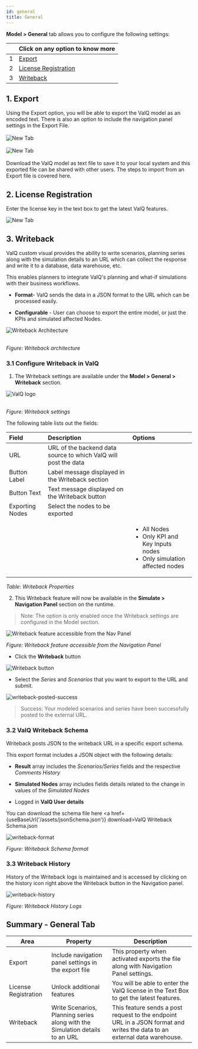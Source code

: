 ```yaml
---
id: general
title: General
---
```


**Model > General** tab allows you to configure the following settings:

<div style={{textAlign: 'justify'}} className="table-center">

|   | Click on any option to know more  |                                                                                                                                                                                                                                                                   
|---|---------------------|
| 1 | [Export](#1-export)  |
| 2 | [License Registration](#2-license-registration)   |
| 3 | [Writeback](#3-writeback) |

</div>

## 1. Export

<div style={{textAlign: 'justify'}}>
Using the Export option, you will be able to export the ValQ model as an encoded text. There is also an option to include the navigation
panel settings in the Export File.
</div> <br />

<div style={{textAlign: 'center'}}>
  <Zoom>
<img alt="New Tab" src={useBaseUrl('/doc-images/model/gen1.png')} />
  </Zoom>
</div> <br />

<div style={{textAlign: 'center'}}>
  <Zoom>
<img alt="New Tab" src={useBaseUrl('/doc-images/model/gen4.png')} />
  </Zoom>
</div> <br />

<div style={{textAlign: 'justify'}}>
Download the ValQ model as text file to save it to your local system and this exported file can be shared with other users.
The steps to import from an Export file is covered <Link to={useBaseUrl('/docs/model/new#4-import-an-advanced-model')}>here</Link>.
</div>

## 2. License Registration

Enter the license key in the text box to get the latest ValQ features.

<div style={{textAlign: 'center'}}>
  <Zoom>
<img alt="New Tab" src={useBaseUrl('/doc-images/model/gen2.png')} />
  </Zoom>
</div>

## 3. Writeback

ValQ custom visual provides the ability to write scenarios, planning series along with the simulation details to an URL which can collect the response and write it to a database, data warehouse, etc.

This enables planners to integrate ValQ's planning and what-if simulations with their business workflows.

- **Format**- ValQ sends the data in a JSON format to the URL which can be processed easily.

- **Configurable** - User can choose to export the entire model, or just the KPIs and simulated affected Nodes.

<div style={{textAlign: 'center'}}>
  <Zoom>
<img alt="Writeback Architecture" src={useBaseUrl('/doc-images/model/writeback/writeback-architecture.png')} />
  </Zoom>
</div> <br />

*Figure: Writeback architecture*

### 3.1 Configure Writeback in ValQ

1. The Writeback settings are available under the **Model > General > Writeback** section.

<div style={{textAlign: 'center'}}>
  <Zoom>
<img alt="ValQ logo" src={useBaseUrl('/doc-images/model/writeback/writeback_settings.png')} />
  </Zoom>
</div> <br />

*Figure: Writeback settings*

The following table lists out the fields:

| Field | Description | Options |
| :--- | :--- | :--- |
| URL | URL of the backend data source to which ValQ will post the data | |
| Button Label | Label message displayed in the Writeback section | |
| Button Text | Text message displayed on the Writeback button | |
| Exporting Nodes | Select the nodes to be exported | |
| | |  <ul><li>All Nodes</li><li>Only KPI and Key Inputs nodes</li><li>Only simulation affected nodes</li></ul>|

*Table: Writeback Properties*

2. This Writeback feature will now be available in the **Simulate > Navigation Panel** section on the runtime.

> Note: The option is only enabled once the Writeback settings are configured in the Model section.

<div style={{textAlign: 'center'}}>
  <Zoom>
<img alt="Writeback feature accessible from the Nav Panel" src={useBaseUrl('/doc-images/model/writeback/navpanel_writeback_icon.png')} />
  </Zoom>
</div>

*Figure: Writeback feature accessible from the Navigation Panel*

  - Click the **Writeback** button

<div style={{textAlign: 'center'}}>
  <Zoom>
<img alt="Writeback button" src={useBaseUrl('/doc-images/model/writeback/series_scenario_select.png')} />
  </Zoom>
</div>

  - Select the *Series* and *Scenarios* that you want to export to the URL and submit.

<div style={{textAlign: 'center'}}>
  <Zoom>
<img alt="writeback-posted-success" src={useBaseUrl('/doc-images/model/writeback/writeback-posted-success.png')} />
  </Zoom>
</div>

> Success: Your modeled scenarios and series have been successfully posted to the external URL.

### 3.2 ValQ Writeback Schema

Writeback posts JSON to the writeback URL in a specific export schema.

This export format includes a JSON object with the following details:

- **Result** array includes the *Scenarios/Series* fields and the respective *Comments History*

- **Simulated Nodes** array includes fields details related to the change in values of the *Simulated Nodes*

- Logged in **ValQ User details**

You can download the schema file here <a href={useBaseUrl('/assets/jsonSchema.json')} download>ValQ Writeback Schema.json</a>

<div style={{textAlign: 'center'}}>
  <Zoom>
<img alt="writeback-format" src={useBaseUrl('/doc-images/model/writeback/writeback-format.png')} />
  </Zoom>
</div>

*Figure: Writeback Schema format*

### 3.3 Writeback History

History of the Writeback logs is maintained and is accessed by clicking on the history icon right above the Writeback button in the Navigation panel.

<div style={{textAlign: 'center'}}>
  <Zoom>
<img alt="writeback-history" src={useBaseUrl('/doc-images/model/writeback/writeback_history_logs.png')} />
  </Zoom>
</div>

*Figure: Writeback History Logs*

## Summary - General Tab

| Area                 | Property                                             | Description                                                                                                                       |
| -------------------- | ---------------------------------------------------- | --------------------------------------------------------------------------------------------------------------------------------- |
| Export               | Include navigation panel settings in the export file | This property when activated exports the file along with Navigation Panel settings.                                               |
| License Registration | Unlock additional features                | You will be able to enter the ValQ license in the Text Box to get the latest features.     |
| Writeback | Write Scenarios, Planning series along with the Simulation details to an URL | This feature sends a post request to the endpoint URL in a JSON format and writes the data to an external data warehouse. |


